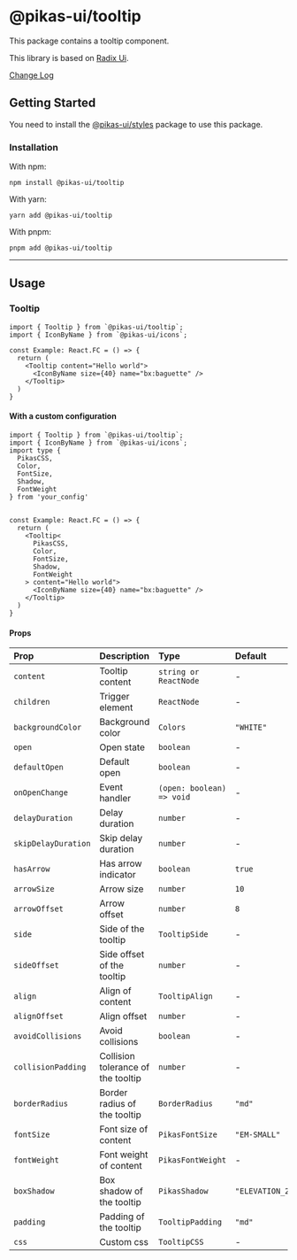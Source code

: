 

<NextSeo title="Tooltip" />

# @pikas-ui/tooltip

This package contains a tooltip component.

This library is based on [Radix Ui](https://www.radix-ui.com/).

<a href="https://github.com/Achaak/pikas/blob/main/packages/ui/tooltip/CHANGELOG.md">
  Change Log
</a>

## Getting Started

You need to install the <a href={stylesLink}>@pikas-ui/styles</a> package to use this package.

### Installation

With npm:

```
npm install @pikas-ui/tooltip
```

With yarn:

```
yarn add @pikas-ui/tooltip
```

With pnpm:

```
pnpm add @pikas-ui/tooltip
```

---

## Usage

### Tooltip

<TooltipExample />

```tsx
import { Tooltip } from `@pikas-ui/tooltip`;
import { IconByName } from `@pikas-ui/icons`;

const Example: React.FC = () => {
  return (
    <Tooltip content="Hello world">
      <IconByName size={40} name="bx:baguette" />
    </Tooltip>
  )
}
```

#### With a custom configuration

```tsx
import { Tooltip } from `@pikas-ui/tooltip`;
import { IconByName } from `@pikas-ui/icons`;
import type {
  PikasCSS,
  Color,
  FontSize,
  Shadow,
  FontWeight
} from 'your_config'


const Example: React.FC = () => {
  return (
    <Tooltip<
      PikasCSS,
      Color,
      FontSize,
      Shadow,
      FontWeight
    > content="Hello world">
      <IconByName size={40} name="bx:baguette" />
    </Tooltip>
  )
}
```

#### Props

| Prop                | Description                        | Type                      | Default         |
| :------------------ | :--------------------------------- | :------------------------ | :-------------- |
| `content`           | Tooltip content                    | `string or ReactNode`     | -               |
| `children`          | Trigger element                    | `ReactNode`               | -               |
| `backgroundColor`   | Background color                   | `Colors`                  | `"WHITE"`       |
| `open`              | Open state                         | `boolean`                 | -               |
| `defaultOpen`       | Default open                       | `boolean`                 | -               |
| `onOpenChange`      | Event handler                      | `(open: boolean) => void` | -               |
| `delayDuration`     | Delay duration                     | `number`                  | -               |
| `skipDelayDuration` | Skip delay duration                | `number`                  | -               |
| `hasArrow`          | Has arrow indicator                | `boolean`                 | `true`          |
| `arrowSize`         | Arrow size                         | `number`                  | `10`            |
| `arrowOffset`       | Arrow offset                       | `number`                  | `8`             |
| `side`              | Side of the tooltip                | `TooltipSide`             | -               |
| `sideOffset`        | Side offset of the tooltip         | `number`                  | -               |
| `align`             | Align of content                   | `TooltipAlign`            | -               |
| `alignOffset`       | Align offset                       | `number`                  | -               |
| `avoidCollisions`   | Avoid collisions                   | `boolean`                 | -               |
| `collisionPadding`  | Collision tolerance of the tooltip | `number`                  | -               |
| `borderRadius`      | Border radius of the tooltip       | `BorderRadius`            | `"md"`          |
| `fontSize`          | Font size of content               | `PikasFontSize`           | `"EM-SMALL"`    |
| `fontWeight`        | Font weight of content             | `PikasFontWeight`         | -               |
| `boxShadow`         | Box shadow of the tooltip          | `PikasShadow`             | `"ELEVATION_2"` |
| `padding`           | Padding of the tooltip             | `TooltipPadding`          | `"md"`          |
| `css`               | Custom css                         | `TooltipCSS`              | -               |
